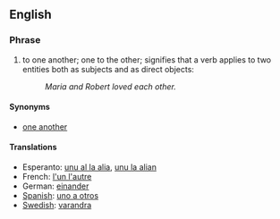== English ==
=== Phrase ===

# to one another; one to the other; signifies that a verb applies to two entities both as subjects and as direct objects: 
#: ''Maria and Robert loved each other.''

==== Synonyms ====

* [[one another]]

==== Translations ====

* Esperanto: [[unu al la alia]], [[unu la alian]]
* French: [[l'un l'autre]]
* German: [[einander]]
* [[Spanish]]: [[uno a otros]]
* [[Swedish]]: [[varandra]]